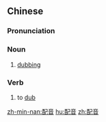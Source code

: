 ==Chinese==
{{zh-forms}}

===Pronunciation===
{{zh-pron
|m=pèiyīn
|c=pui3 jam1
|mn=kh,qz,xm,zz:phòe-im/tp:phè-im
|cat=n,v
}}

===Noun===
{{zh-noun}}

# [[dubbing]]

===Verb===
{{zh-verb}}

# to [[dub]]

[[zh-min-nan:配音]]
[[hu:配音]]
[[zh:配音]]